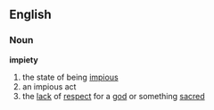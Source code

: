 ==English==
===Noun===
'''impiety'''
{{wikipedia}}
#the state of being [[impious]]
#an impious act
#the [[lack]] of [[respect]] for a [[god]] or something [[sacred]]